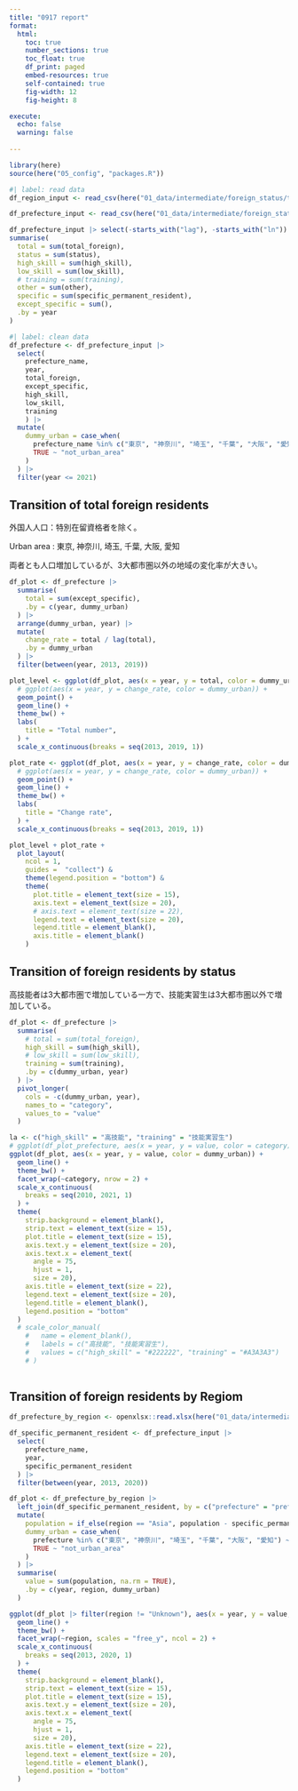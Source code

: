 ```yaml
---
title: "0917 report"
format:
  html:
    toc: true
    number_sections: true
    toc_float: true
    df_print: paged
    embed-resources: true
    self-contained: true
    fig-width: 12
    fig-height: 8

execute:
  echo: false
  warning: false
  
---
```





```r
library(here)
source(here("05_config", "packages.R"))
```


```r
#| label: read data
df_region_input <- read_csv(here("01_data/intermediate/foreign_status/total_by_region.csv"), locale = locale(encoding = "cp932"))

df_prefecture_input <- read_csv(here("01_data/intermediate/foreign_status/prefecture_by_status.csv"), locale = locale(encoding = "cp932"))

df_prefecture_input |> select(-starts_with("lag"), -starts_with("ln"))  |> 
summarise(
  total = sum(total_foreign),
  status = sum(status),
  high_skill = sum(high_skill),
  low_skill = sum(low_skill),
  # training = sum(training),
  other = sum(other),
  specific = sum(specific_permanent_resident),
  except_specific = sum(),
  .by = year
)
```


```r
#| label: clean data
df_prefecture <- df_prefecture_input |>
  select(
    prefecture_name, 
    year, 
    total_foreign,
    except_specific,
    high_skill,
    low_skill,
    training
    ) |>
  mutate(
    dummy_urban = case_when(
      prefecture_name %in% c("東京", "神奈川", "埼玉", "千葉", "大阪", "愛知") ~ "urban_area",
      TRUE ~ "not_urban_area"
    )
  ) |>
  filter(year <= 2021)
```

## Transition of total foreign residents

外国人人口：特別在留資格者を除く。

Urban area : 東京, 神奈川, 埼玉, 千葉, 大阪, 愛知 \  

両者とも人口増加しているが、3大都市圏以外の地域の変化率が大きい。

```r
df_plot <- df_prefecture |> 
  summarise(
    total = sum(except_specific),
    .by = c(year, dummy_urban)
  ) |>
  arrange(dummy_urban, year) |>
  mutate(
    change_rate = total / lag(total),
    .by = dummy_urban
  ) |>
  filter(between(year, 2013, 2019))
```


```r
plot_level <- ggplot(df_plot, aes(x = year, y = total, color = dummy_urban)) +
  # ggplot(aes(x = year, y = change_rate, color = dummy_urban)) +
  geom_point() +
  geom_line() +
  theme_bw() +
  labs(
    title = "Total number",
  ) +
  scale_x_continuous(breaks = seq(2013, 2019, 1))

plot_rate <- ggplot(df_plot, aes(x = year, y = change_rate, color = dummy_urban)) +
  # ggplot(aes(x = year, y = change_rate, color = dummy_urban)) +
  geom_point() +
  geom_line() +
  theme_bw() +
  labs(
    title = "Change rate",
  ) +
  scale_x_continuous(breaks = seq(2013, 2019, 1))
```

```r
plot_level + plot_rate + 
  plot_layout(
    ncol = 1,
    guides =  "collect") &
    theme(legend.position = "bottom") &
    theme(
      plot.title = element_text(size = 15),
      axis.text = element_text(size = 20),
      # axis.text = element_text(size = 22),
      legend.text = element_text(size = 20),
      legend.title = element_blank(),
      axis.title = element_blank()
    )
```


## Transition of foreign residents by status

高技能者は3大都市圏で増加している一方で、技能実習生は3大都市圏以外で増加している。

```r
df_plot <- df_prefecture |> 
  summarise(
    # total = sum(total_foreign),
    high_skill = sum(high_skill),
    # low_skill = sum(low_skill),
    training = sum(training),
    .by = c(dummy_urban, year)
  ) |>
  pivot_longer(
    cols = -c(dummy_urban, year),
    names_to = "category",
    values_to = "value"
  ) 

```


```r
la <- c("high_skill" = "高技能", "training" = "技能実習生")
# ggplot(df_plot_prefecture, aes(x = year, y = value, color = category)) +
ggplot(df_plot, aes(x = year, y = value, color = dummy_urban)) +
  geom_line() +
  theme_bw() +
  facet_wrap(~category, nrow = 2) +
  scale_x_continuous(
    breaks = seq(2010, 2021, 1)
  ) +
  theme(
    strip.background = element_blank(),
    strip.text = element_text(size = 15),
    plot.title = element_text(size = 15),
    axis.text.y = element_text(size = 20),
    axis.text.x = element_text(
      angle = 75,
      hjust = 1,
      size = 20),
    axis.title = element_text(size = 22),
    legend.text = element_text(size = 20),
    legend.title = element_blank(),
    legend.position = "bottom"
  ) 
  # scale_color_manual(
	#   name = element_blank(),
	#   labels = c("高技能", "技能実習生"),
	#   values = c("high_skill" = "#222222", "training" = "#A3A3A3")
	# ) 
　
```



## Transition of foreign residents by Regiom


```r
df_prefecture_by_region <- openxlsx::read.xlsx(here("01_data/intermediate/foreign_status/prefecture_by_region.xlsx"))

df_specific_permanent_resident <- df_prefecture_input |>
  select(
    prefecture_name, 
    year, 
    specific_permanent_resident
  ) |>
  filter(between(year, 2013, 2020))
```


```r
df_plot <- df_prefecture_by_region |> 
  left_join(df_specific_permanent_resident, by = c("prefecture" = "prefecture_name", "year")) |>  
  mutate(
    population = if_else(region == "Asia", population - specific_permanent_resident, population),
    dummy_urban = case_when(
      prefecture %in% c("東京", "神奈川", "埼玉", "千葉", "大阪", "愛知") ~ "urban_area",
      TRUE ~ "not_urban_area"
    )
  ) |> 
  summarise(
    value = sum(population, na.rm = TRUE),
    .by = c(year, region, dummy_urban)
  ) 
```

```r
ggplot(df_plot |> filter(region != "Unknown"), aes(x = year, y = value, color = dummy_urban)) +
  geom_line() +
  theme_bw() +
  facet_wrap(~region, scales = "free_y", ncol = 2) +
  scale_x_continuous(
    breaks = seq(2013, 2020, 1)
  ) +
  theme(
    strip.background = element_blank(),
    strip.text = element_text(size = 15),
    plot.title = element_text(size = 15),
    axis.text.y = element_text(size = 20),
    axis.text.x = element_text(
      angle = 75,
      hjust = 1,
      size = 20),
    axis.title = element_text(size = 22),
    legend.text = element_text(size = 20),
    legend.title = element_blank(),
    legend.position = "bottom"
  ) 


```